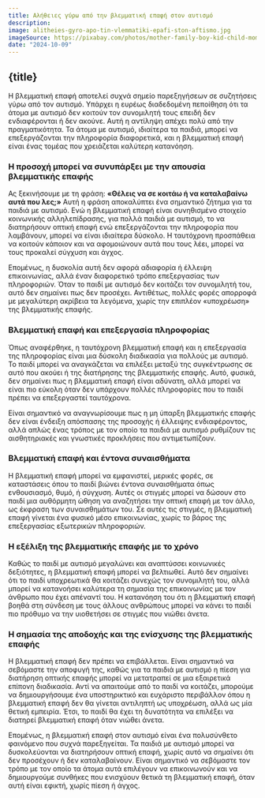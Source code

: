 ```yaml
---
title: Αλήθειες γύρω από την βλεμματική επαφή στον αυτισμό
description:
image: alitheies-gyro-apo-tin-vlemmatiki-epafi-ston-aftismo.jpg
imageSource: https://pixabay.com/photos/mother-family-boy-kid-child-mom-8490977/
date: "2024-10-09"
---
```


## {title}

Η βλεμματική επαφή αποτελεί συχνά σημείο παρεξηγήσεων σε συζητήσεις γύρω από τον αυτισμό. Υπάρχει η ευρέως διαδεδομένη πεποίθηση ότι τα άτομα με αυτισμό δεν κοιτούν τον συνομιλητή τους επειδή δεν ενδιαφέρονται ή δεν ακούνε. Αυτή η αντίληψη απέχει πολύ από την πραγματικότητα. Τα άτομα με αυτισμό, ιδιαίτερα τα παιδιά, μπορεί να επεξεργάζονται την πληροφορία διαφορετικά, και η βλεμματική επαφή είναι ένας τομέας που χρειάζεται καλύτερη κατανόηση.

### Η προσοχή μπορεί να συνυπάρξει με την απουσία βλεμματικής επαφής

Ας ξεκινήσουμε με τη φράση: **«Θέλεις να σε κοιτάω ή να καταλαβαίνω αυτά που λες;»** Αυτή η φράση αποκαλύπτει ένα σημαντικό ζήτημα για τα παιδιά με αυτισμό. Ενώ η βλεμματική επαφή είναι συνηθισμένο στοιχείο κοινωνικής αλληλεπίδρασης, για πολλά παιδιά με αυτισμό, το να διατηρήσουν οπτική επαφή ενώ επεξεργάζονται την πληροφορία που λαμβάνουν, μπορεί να είναι ιδιαίτερα δύσκολο. Η ταυτόχρονη προσπάθεια να κοιτούν κάποιον και να αφομοιώνουν αυτά που τους λέει, μπορεί να τους προκαλεί σύγχυση και άγχος.

Επομένως, η δυσκολία αυτή δεν αφορά αδιαφορία ή έλλειψη επικοινωνίας, αλλά έναν διαφορετικό τρόπο επεξεργασίας των πληροφοριών. Όταν το παιδί με αυτισμό δεν κοιτάζει τον συνομιλητή του, αυτό δεν σημαίνει πως δεν προσέχει. Αντιθέτως, πολλές φορές απορροφά με μεγαλύτερη ακρίβεια τα λεγόμενα, χωρίς την επιπλέον «υποχρέωση» της βλεμματικής επαφής.

### Βλεμματική επαφή και επεξεργασία πληροφορίας

Όπως αναφέρθηκε, η ταυτόχρονη βλεμματική επαφή και η επεξεργασία της πληροφορίας είναι μια δύσκολη διαδικασία για πολλούς με αυτισμό. Το παιδί μπορεί να αναγκάζεται να επιλέξει μεταξύ της συγκέντρωσης σε αυτό που ακούει ή της διατήρησης της βλεμματικής επαφής. Αυτό, φυσικά, δεν σημαίνει πως η βλεμματική επαφή είναι αδύνατη, αλλά μπορεί να είναι πιο εύκολη όταν δεν υπάρχουν πολλές πληροφορίες που το παιδί πρέπει να επεξεργαστεί ταυτόχρονα.

Είναι σημαντικό να αναγνωρίσουμε πως η μη ύπαρξη βλεμματικής επαφής δεν είναι ένδειξη απόσπασης της προσοχής ή έλλειψης ενδιαφέροντος, αλλά απλώς ένας τρόπος με τον οποίο τα παιδιά με αυτισμό ρυθμίζουν τις αισθητηριακές και γνωστικές προκλήσεις που αντιμετωπίζουν.

### Βλεμματική επαφή και έντονα συναισθήματα

Η βλεμματική επαφή μπορεί να εμφανιστεί, μερικές φορές, σε καταστάσεις όπου το παιδί βιώνει έντονα συναισθήματα όπως ενθουσιασμό, θυμό, ή σύγχυση. Αυτές οι στιγμές μπορεί να δώσουν στο παιδί μια αυθόρμητη ώθηση να αναζητήσει την οπτική επαφή με τον άλλο, ως έκφραση των συναισθημάτων του. Σε αυτές τις στιγμές, η βλεμματική επαφή γίνεται ένα φυσικό μέσο επικοινωνίας, χωρίς το βάρος της επεξεργασίας εξωτερικών πληροφοριών.

### Η εξέλιξη της βλεμματικής επαφής με το χρόνο

Καθώς το παιδί με αυτισμό μεγαλώνει και αναπτύσσει κοινωνικές δεξιότητες, η βλεμματική επαφή μπορεί να βελτιωθεί. Αυτό δεν σημαίνει ότι το παιδί υποχρεωτικά θα κοιτάζει συνεχώς τον συνομιλητή του, αλλά μπορεί να κατανοήσει καλύτερα τη σημασία της επικοινωνίας με τον άνθρωπο που έχει απέναντί του. Η κατανόηση του ότι η βλεμματική επαφή βοηθά στη σύνδεση με τους άλλους ανθρώπους μπορεί να κάνει το παιδί πιο πρόθυμο να την υιοθετήσει σε στιγμές που νιώθει άνετα.

### Η σημασία της αποδοχής και της ενίσχυσης της βλεμματικής επαφής

Η βλεμματική επαφή δεν πρέπει να επιβάλλεται. Είναι σημαντικό να σεβόμαστε την αποφυγή της, καθώς για τα παιδιά με αυτισμό η πίεση για διατήρηση οπτικής επαφής μπορεί να μετατραπεί σε μια εξαιρετικά επίπονη διαδικασία. Αντί να απαιτούμε από το παιδί να κοιτάζει, μπορούμε να δημιουργήσουμε ένα υποστηρικτικό και ευχάριστο περιβάλλον όπου η βλεμματική επαφή δεν θα γίνεται αντιληπτή ως υποχρέωση, αλλά ως μία θετική εμπειρία. Έτσι, το παιδί θα έχει τη δυνατότητα να επιλέξει να διατηρεί βλεμματική επαφή όταν νιώθει άνετα.

Επομένως, η βλεμματική επαφή στον αυτισμό είναι ένα πολυσύνθετο φαινόμενο που συχνά παρεξηγείται. Τα παιδιά με αυτισμό μπορεί να δυσκολεύονται να διατηρήσουν οπτική επαφή, χωρίς αυτό να σημαίνει ότι δεν προσέχουν ή δεν καταλαβαίνουν. Είναι σημαντικό να σεβόμαστε τον τρόπο με τον οποίο τα άτομα αυτά επιλέγουν να επικοινωνούν και να δημιουργούμε συνθήκες που ενισχύουν θετικά τη βλεμματική επαφή, όταν αυτή είναι εφικτή, χωρίς πίεση ή άγχος.
